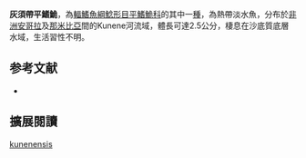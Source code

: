 {{Speciesbox
| name = 灰須帶平鰭鮠
| image = 
| image_width = 250px
| status = DD
| status_system = IUCN3.1
| genus = Zaireichthys
| species = kunenensis
| authority = Eccles, Tweddle & Skelton, 2011
| synonyms = 
}}

'''灰須帶平鰭鮠'''，為[[輻鰭魚綱|輻鰭魚綱]][[鯰形目|鯰形目]][[平鰭鮠科|平鰭鮠科]]的其中一[[種|種]]，為熱帶淡水魚，分布於[[非洲|非洲]][[安哥拉|安哥拉]]及[[那米比亞|那米比亞]]間的Kunene河流域，體長可達2.5公分，棲息在沙底質底層水域，生活習性不明。

==参考文献==
*{{FishBase_species|genus=Zaireichthys|species=kunenensis|year=2014|month=10}}

== 擴展閱讀 ==
{{refbegin}}
{{wikispecies-inline|Zaireichthys kunenensis|灰須帶平鰭鮠}}
{{refend}}
{{Taxonbar|from=Q5522076}}

[[Category:帶平鰭鮠屬|kunenensis]]


{{魚類小作品}}